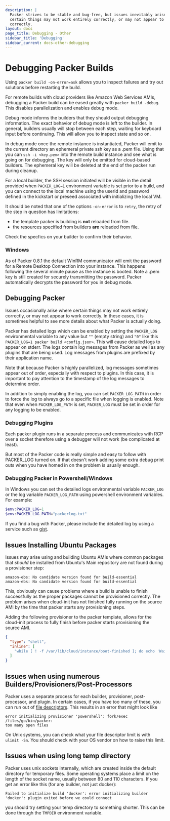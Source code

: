 ```yaml
---
description: |
  Packer strives to be stable and bug-free, but issues inevitably arise where
  certain things may not work entirely correctly, or may not appear to work
  correctly.
layout: docs
page_title: Debugging - Other
sidebar_title: 'Debugging'
sidebar_current: docs-other-debugging
---
```


# Debugging Packer Builds

Using `packer build -on-error=ask` allows you to inspect failures and try out
solutions before restarting the build.

For remote builds with cloud providers like Amazon Web Services AMIs, debugging
a Packer build can be eased greatly with `packer build -debug`. This disables
parallelization and enables debug mode.

Debug mode informs the builders that they should output debugging information.
The exact behavior of debug mode is left to the builder. In general, builders
usually will stop between each step, waiting for keyboard input before
continuing. This will allow you to inspect state and so on.

In debug mode once the remote instance is instantiated, Packer will emit to the
current directory an ephemeral private ssh key as a .pem file. Using that you
can `ssh -i <key.pem>` into the remote build instance and see what is going on
for debugging. The key will only be emitted for cloud-based builders. The
ephemeral key will be deleted at the end of the packer run during cleanup.

For a local builder, the SSH session initiated will be visible in the detail
provided when `PACKER_LOG=1` environment variable is set prior to a build, and
you can connect to the local machine using the userid and password defined in
the kickstart or preseed associated with initializing the local VM.

It should be noted that one of the options `-on-error` is to `retry`, the retry
of the step in question has limitations:

- the template packer is building is **not** reloaded from file.
- the resources specified from builders **are** reloaded from file.

Check the specfics on your builder to confirm their behavior.

### Windows

As of Packer 0.8.1 the default WinRM communicator will emit the password for a
Remote Desktop Connection into your instance. This happens following the
several minute pause as the instance is booted. Note a .pem key is still
created for securely transmitting the password. Packer automatically decrypts
the password for you in debug mode.

## Debugging Packer

Issues occasionally arise where certain things may not work entirely correctly,
or may not appear to work correctly. In these cases, it is sometimes helpful to
see more details about what Packer is actually doing.

Packer has detailed logs which can be enabled by setting the `PACKER_LOG`
environmental variable to any value but `""` (empty string) and `"0"` like this
`PACKER_LOG=1 packer build <config.json>`. This will cause detailed logs to
appear on stderr. The logs contain log messages from Packer as well as any
plugins that are being used. Log messages from plugins are prefixed by their
application name.

Note that because Packer is highly parallelized, log messages sometimes appear
out of order, especially with respect to plugins. In this case, it is important
to pay attention to the timestamp of the log messages to determine order.

In addition to simply enabling the log, you can set `PACKER_LOG_PATH` in order
to force the log to always go to a specific file when logging is enabled. Note
that even when `PACKER_LOG_PATH` is set, `PACKER_LOG` must be set in order for
any logging to be enabled.

### Debugging Plugins

Each packer plugin runs in a separate process and communicates with RCP over a
socket therefore using a debugger will not work (be complicated at least).

But most of the Packer code is really simple and easy to follow with PACKER_LOG
turned on. If that doesn't work adding some extra debug print outs when you have
homed in on the problem is usually enough.

### Debugging Packer in Powershell/Windows

In Windows you can set the detailed logs environmental variable `PACKER_LOG` or
the log variable `PACKER_LOG_PATH` using powershell environment variables. For
example:

```powershell
$env:PACKER_LOG=1
$env:PACKER_LOG_PATH="packerlog.txt"
```

If you find a bug with Packer, please include the detailed log by using a
service such as [gist](https://gist.github.com).

## Issues Installing Ubuntu Packages

Issues may arise using and building Ubuntu AMIs where common packages that
_should_ be installed from Ubuntu's Main repository are not found during a
provisioner step:

    amazon-ebs: No candidate version found for build-essential
    amazon-ebs: No candidate version found for build-essential

This, obviously can cause problems where a build is unable to finish
successfully as the proper packages cannot be provisioned correctly. The
problem arises when cloud-init has not finished fully running on the source AMI
by the time that packer starts any provisioning steps.

Adding the following provisioner to the packer template, allows for the
cloud-init process to fully finish before packer starts provisioning the source
AMI.

```json
{
  "type": "shell",
  "inline": [
    "while [ ! -f /var/lib/cloud/instance/boot-finished ]; do echo 'Waiting for cloud-init...'; sleep 1; done"
  ]
}
```

## Issues when using numerous Builders/Provisioners/Post-Processors

Packer uses a separate process for each builder, provisioner, post-processor,
and plugin. In certain cases, if you have too many of these, you can run out of
[file descriptors](https://en.wikipedia.org/wiki/File_descriptor). This results
in an error that might look like

```text
error initializing provisioner 'powershell': fork/exec /files/go/bin/packer:
too many open files
```

On Unix systems, you can check what your file descriptor limit is with
`ulimit -Sn`. You should check with your OS vendor on how to raise this limit.

## Issues when using long temp directory

Packer uses unix sockets internally, which are created inside the default
directory for temporary files. Some operating systems place a limit on the
length of the socket name, usually between 80 and 110 characters. If you get an
error like this (for any builder, not just docker):

```text
Failed to initialize build 'docker': error initializing builder 'docker': plugin exited before we could connect
```

you should try setting your temp directory to something shorter. This can be
done through the `TMPDIR` environment variable.
